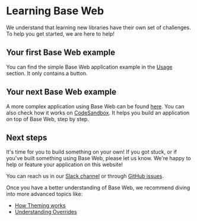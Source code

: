 <!--
Copyright (c) 2018-2019 Uber Technologies, Inc.

This source code is licensed under the MIT license found in the
LICENSE file in the root directory of this source tree.
-->



# Learning Base Web

We understand that learning new libraries have their own set of challenges. To help you get started, we are here to help!

## Your first Base Web example

You can find the simple Base Web application example in the [Usage](/getting-started/usage) section. It only contains a button.

## Your next Base Web example

A more complex application using Base Web can be found [here](https://github.com/tajo/fusion-baseui). You can also check how it works on [CodeSandbox](https://codesandbox.io/s/strange-shadow-0lhyw). It helps you build an application
on top of Base Web, step by step.

## Next steps

It's time for you to build something on your own! If you got stuck, or if you've built something using Base Web,
please let us know. We're happy to help or feature your application on this website!

You can reach us in our [Slack channel](https://join.slack.com/t/baseui/shared_invite/enQtNDI0NTgwMjU0NDUyLTk3YzM1NWY2MjY3NTVjNjk3NzY1MTE5OTI4Y2Q2ZmVkMTUyNDc1MTcwYjZhYjlhOWQ2M2NjOWJkZmQyNjFlYTA)
or through [GitHub issues](https://github.com/uber-web/baseui/issues).

Once you have a better understanding of Base Web, we recommend diving into more advanced topics like:

* [How Theming works](/theming/custom-themes)
* [Understanding Overrides](/theming/understanding-overrides)
